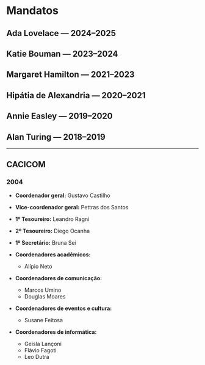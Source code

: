 

# Mandatos

## Ada Lovelace — 2024–2025

<SlateGridGenerator slateMembers={adaMembers} />

## Katie Bouman — 2023–2024

<SlateGridGenerator slateMembers={katieMembers} />

## Margaret Hamilton — 2021–2023

<SlateGridGenerator slateMembers={margaretMembers} />

## Hipátia de Alexandria — 2020–2021

<SlateGridGenerator slateMembers={hipatiaMembers} />

## Annie Easley — 2019–2020

<SlateGridGenerator slateMembers={annieMembers} />

## Alan Turing — 2018–2019

<SlateGridGenerator slateMembers={alanMembers} />

---

## CACICOM

### 2004

- **Coordenador geral:** Gustavo Castilho

- **Vice-coordenador geral:** Pettras dos Santos

- **1º Tesoureiro:** Leandro Ragni

- **2º Tesoureiro:** Diego Ocanha

- **1º Secretário:** Bruna Sei

- **Coordenadores acadêmicos:**
    - Alípio Neto

- **Coordenadores de comunicação:**
    - Marcos Umino
    - Douglas Moares

- **Coordenadores de eventos e cultura:**
    - Susane Feitosa

- **Coordenadores de informática:**
    - Geisla Lançoni
    - Flávio Fagoti
    - Leo Dutra



